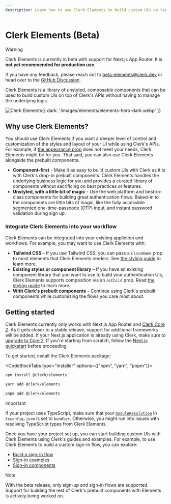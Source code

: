 ```yaml
---
description: Learn how to use Clerk Elements to build custom UIs on top of Clerk's APIs without having to manage the underlying logic.
---
```


# Clerk Elements (Beta)

> [!WARNING]
> Clerk Elements is currently in beta with support for Next.js App Router. It is **not yet recommended for production use**.
>
> If you have any feedback, please reach out to [beta-elements@clerk.dev](mailto:beta-elements@clerk.dev) or head over to the [GitHub Discussion](https://github.com/orgs/clerk/discussions/3315).

Clerk Elements is a library of unstyled, composable components that can be used to build custom UIs on top of Clerk's APIs without having to manage the underlying logic.

![Clerk Elements](/images/elements/elements-hero-light.webp){{ dark: '/images/elements/elements-hero-dark.webp' }}

## Why use Clerk Elements?

You should use Clerk Elements if you want a deeper level of control and customization of the styles and layout of your UI while using Clerk's APIs. For example, if [the appearance prop](/docs/components/customization/overview) does not meet your needs, Clerk Elements might be for you. That said, you can also use Clerk Elements alongside the prebuilt components.

- **Component-first** - Make it as easy to build custom UIs with Clerk as it is with Clerk's drop-in prebuilt components. Clerk Elements handles the underlying business logic for you and provides a curated library of components without sacrificing on best practices or features.
- **Unstyled, with a little bit of magic** - Use the web platform and best-in-class components for building great authentication flows. Baked-in to the components are little bits of magic, like the fully accessible segmented one-time-passcode (OTP) input, and instant password validation during sign up.

### Integrate Clerk Elements into your workflow

Clerk Elements can be integrated into your existing appliction and workflows. For example, you may want to use Clerk Elements with:

- **Tailwind CSS** – If you use Tailwind CSS, you can pass a `className` prop to most elements that Clerk Elements renders. See [the styling guide](/docs/elements/guides/styling#tailwind-css) to learn more.
- **Existing styles or component library** – If you have an existing component library that you want to use to build your authentication UIs, Clerk Elements supports composition via an `asChild` prop. Read [the styling guide](/docs/elements/guides/styling#with-existing-components-via-as-child) to learn more.
- **With Clerk's prebuilt components** - Continue using Clerk's prebuilt components while customizing the flows you care most about.

## Getting started

Clerk Elements currently only works with Next.js App Router and [Clerk Core 2](/changelog/2024-04-19). As it gets closer to a stable release, support for additional frameworks will be added. If your Next.js application is already using Clerk, make sure to [upgrade to Core 2](/docs/upgrade-guides/core-2/nextjs). If you're starting from scratch, follow the [Next.js quickstart](/docs/quickstarts/nextjs) before proceeding.

To get started, install the Clerk Elements package:

<CodeBlockTabs type="installer" options={["npm", "yarn", "pnpm"]}>
  ```sh {{ prettier: false, filename: 'terminal' }}
  npm install @clerk/elements
  ```

  ```sh {{ prettier: false, filename: 'terminal' }}
  yarn add @clerk/elements
  ```

  ```sh {{ prettier: false, filename: 'terminal' }}
  pnpm add @clerk/elements
  ```
</CodeBlockTabs>

> [!IMPORTANT]
> If your project uses TypeScript, make sure that your [`moduleResolution`](https://www.typescriptlang.org/tsconfig/#moduleResolution) in `tsconfig.json` is set to `bundler`. Otherwise, you might run into issues with resolving TypeScript types from Clerk Elements.

Once you have your project set up, you can start building custom UIs with Clerk Elements using Clerk's guides and examples. For example, to use Clerk Elements to build a custom sign-in flow, you can explore:

- [Build a sign-in flow](/docs/elements/guides/sign-in)
- [Sign-in examples](/docs/elements/examples/sign-in)
- [Sign-in components](/docs/elements/reference/sign-in)

> [!NOTE]
> With the beta release, only sign-up and sign-in flows are supported. Support for building the rest of Clerk's prebuilt components with Elements is actively being worked on.
